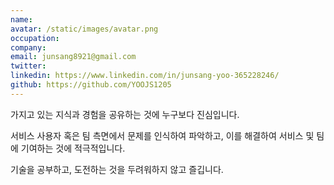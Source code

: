 ```yaml
---
name:
avatar: /static/images/avatar.png
occupation:
company:
email: junsang8921@gmail.com
twitter:
linkedin: https://www.linkedin.com/in/junsang-yoo-365228246/
github: https://github.com/YOOJS1205
---
```


가지고 있는 지식과 경험을 공유하는 것에 누구보다 진심입니다.

서비스 사용자 혹은 팀 측면에서 문제를 인식하여 파악하고, 이를 해결하여 서비스 및 팀에 기여하는 것에 적극적입니다.

기술을 공부하고, 도전하는 것을 두려워하지 않고 즐깁니다.
